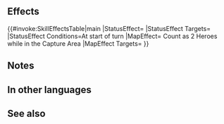{{Captain Skill
|name=Turmoil
|effect=At the start of the turn, captain can move 1 extra space. (That turn only. Does not stack.) Captain counts as two Heroes for scoring purposes while in the Capture Area.
|statModifiers=
|properties=
}}
==Effects==
{{#invoke:SkillEffectsTable|main
|StatusEffect={{SEt|Mobility Increased}}
|StatusEffect Targets={{SkillTargetText|Captain}}
|StatusEffect Conditions=At start of turn
|MapEffect={{SkillEffectIcon|Allies}} Count as 2 Heroes<br>while in the Capture Area
|MapEffect Targets={{SkillTargetText|Captain}}
}}

==Notes==
{{Mobility increased}}
==In other languages==
{{OtherLanguages
|japanese=疾風怒濤
|german=Sturmangriff
|spanishEU=Agitación
|spanishLA=Agitación
|french=Agitation
|italian=Tumulto
|chineseTW=狂風駭浪
|portuguese=Agitação
}}
==See also==
{{See also skills|cond=Description LIKE '%at start of%turn%unit can move 1 extra space%' AND Description NOT LIKE '%transforms%' AND Description NOT LIKE '%【Stall】%' AND Exclusive='1'}}
{{Captain Skills Navbox}}